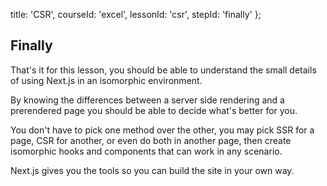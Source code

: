 
  title: 'CSR',
  courseId: 'excel',
  lessonId: 'csr',
  stepId: 'finally'
};

## Finally

That's it for this lesson, you should be able to understand the small details of using Next.js in an isomorphic environment.

By knowing the differences between a server side rendering and a prerendered page you should be able to decide what's better for you.

You don't have to pick one method over the other, you may pick SSR for a page, CSR for another, or even do both in another page, then create isomorphic hooks and components that can work in any scenario.

Next.js gives you the tools so you can build the site in your own way.

